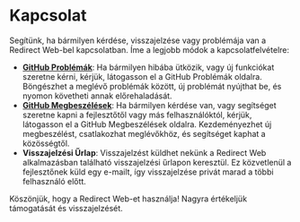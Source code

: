 # Kapcsolat

Segítünk, ha bármilyen kérdése, visszajelzése vagy problémája van a Redirect Web-bel kapcsolatban. Íme a legjobb módok a kapcsolatfelvételre:

- **[GitHub Problémák](https://github.com/mshibanami/RedirectWeb/issues)**: Ha bármilyen hibába ütközik, vagy új funkciókat szeretne kérni, kérjük, látogasson el a GitHub Problémák oldalra. Böngészhet a meglévő problémák között, új problémát nyújthat be, és nyomon követheti annak előrehaladását.
- **[GitHub Megbeszélések](https://github.com/mshibanami/RedirectWeb/discussions)**: Ha bármilyen kérdése van, vagy segítséget szeretne kapni a fejlesztőtől vagy más felhasználóktól, kérjük, látogasson el a GitHub Megbeszélések oldalra. Kezdeményezhet új megbeszélést, csatlakozhat meglévőkhöz, és segítséget kaphat a közösségtől.
- **Visszajelzési Űrlap**: Visszajelzést küldhet nekünk a Redirect Web alkalmazásban található visszajelzési űrlapon keresztül. Ez közvetlenül a fejlesztőnek küld egy e-mailt, így visszajelzése privát marad a többi felhasználó előtt.

Köszönjük, hogy a Redirect Web-et használja! Nagyra értékeljük támogatását és visszajelzését.
